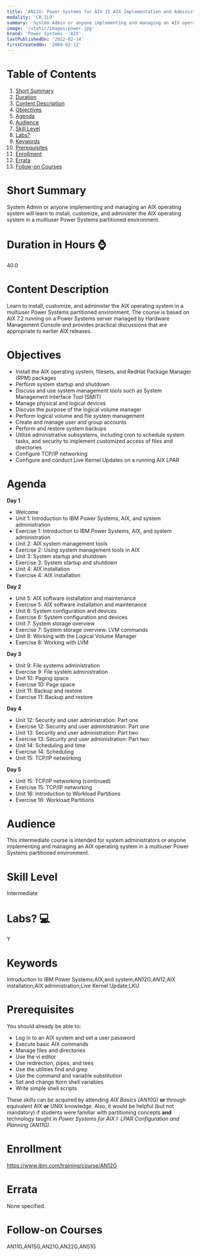 ```yaml
---
title: 'AN12G: Power Systems for AIX II AIX Implementation and Administration'
modality: 'CR,ILO'
summary: 'System Admin or anyone implementing and managing an AIX operating system will learn to install, customize, and administer the AIX operating system in a multiuser Power Systems partitioned environment.'
image: '/static/images/power.jpg'
brand: 'Power Systems - AIX'
lastPublishedOn: '2022-02-14'
firstCreatedOn: '2009-02-12'
---
```

# Table of Contents
1.  [Short Summary](#short-summary)
2.  [Duration](#duration-in-hours-)
3.  [Content Description](#content-description)
4.  [Objectives](#objectives)
5.  [Agenda](#agenda)
6.  [Audience](#audience)
7.  [Skill Level](#skill-level)
8.  [Labs?](#labs-)
9.  [Keywords](#keywords)
10. [Prerequisites](#prerequisites)
11. [Enrollment](#enrollment)
12. [Errata](#errata)
13. [Follow-on Courses](#follow-on-courses)

# Short Summary
System Admin or anyone implementing and managing an AIX operating system will learn to install, customize, and administer the AIX operating system in a multiuser Power Systems partitioned environment.

# Duration in Hours ⌚
40.0

# Content Description
Learn to install, customize, and administer the AIX operating system in a multiuser Power Systems partitioned environment. The course is based on AIX 7.2 running on a Power Systems server managed by Hardware Management Console and provides practical discussions that are appropriate to earlier AIX releases.



# Objectives
* Install the AIX operating system, filesets, and RedHat Package Manager (RPM) packages
* Perform system startup and shutdown
* Discuss and use system management tools such as System Management Interface Tool (SMIT)
* Manage physical and logical devices
* Discuss the purpose of the logical volume manager
* Perform logical volume and file system management
* Create and manage user and group accounts
* Perform and restore system backups
* Utilize administrative subsystems, including cron to schedule system tasks, and security to implement customized access of files and directories
* Configure TCP/IP networking
* Configure and conduct Live Kernel Updates on a running AIX LPAR


# Agenda
**Day 1**

* Welcome
* Unit 1: Introduction to IBM Power Systems, AIX, and system administration
* Exercise 1: Introduction to IBM Power Systems, AIX, and system administration
* Unit 2: AIX system management tools
* Exercise 2: Using system management tools in AIX
* Unit 3: System startup and shutdown
* Exercise 3: System startup and shutdown
* Unit 4: AIX installation
* Exercise 4: AIX installation

**Day 2**

* Unit 5: AIX software installation and maintenance
* Exercise 5: AIX software installation and maintenance
* Unit 6: System configuration and devices
* Exercise 6: System configuration and devices
* Unit 7: System storage overview
* Exercise 7: System storage overview: LVM commands
* Unit 8: Working with the Logical Volume Manager
* Exercise 8: Working with LVM

**Day 3**

* Unit 9: File systems administration
* Exercise 9: File system administration
* Unit 10: Paging space
* Exercise 10: Page space
* Unit 11: Backup and restore
* Exercise 11: Backup and restore

**Day 4**

* Unit 12: Security and user administration: Part one
* Exercise 12: Security and user administration: Part one
* Unit 13: Security and user administration: Part two
* Exercise 13: Security and user administration: Part two
* Unit 14: Scheduling and time
* Exercise 14: Scheduling
* Unit 15: TCP/IP networking

**Day 5**

* Unit 15: TCP/IP networking (continued)
* Exercise 15: TCP/IP networking
* Unit 16: Introduction to Workload Partitions
* Exercise 16: Workload Partitions


# Audience
This intermediate course is intended for system administrators or anyone implementing and managing an AIX operating system in a multiuser Power Systems partitioned environment.



# Skill Level
Intermediate        

# Labs? 💻
Y

# Keywords
Introduction to IBM Power Systems;AIX;and system;AN12G;AN12;AIX installation;AIX administration;Live Kernel Update;LKU

# Prerequisites
You should already be able to:

* Log in to an AIX system and set a user password
* Execute basic AIX commands
* Manage files and directories
* Use the vi editor
* Use redirection, pipes, and tees
* Use the utilities find and grep
* Use the command and variable substitution
* Set and change Korn shell variables
* Write simple shell scripts

These skills can be acquired by attending *AIX Basics (AN10G)* **or** through equivalent AIX **or** UNIX knowledge. Also, it would be helpful (but not mandatory) if students were familiar with partitioning concepts **and** technology taught in *Power Systems for AIX I: LPAR Configuration and Planning (AN11G)*.



# Enrollment
https://www.ibm.com/training/course/AN12G

# Errata
None specified.

# Follow-on Courses
AN11G,AN15G,AN21G,AN22G,AN51G

